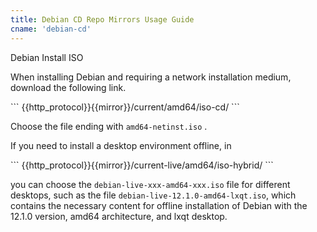 ```yaml
---
title: Debian CD Repo Mirrors Usage Guide
cname: 'debian-cd'
---
```


Debian Install ISO

When installing Debian and requiring a network installation medium, download the following link.

<CodeBlock>
```
{{http_protocol}}{{mirror}}/current/amd64/iso-cd/
```
</CodeBlock>

Choose the file ending with ``amd64-netinst.iso`` .

If you need to install a desktop environment offline, in

<CodeBlock>
```
{{http_protocol}}{{mirror}}/current-live/amd64/iso-hybrid/
```
</CodeBlock>

you can choose the `debian-live-xxx-amd64-xxx.iso` file for different desktops, such as the file `debian-live-12.1.0-amd64-lxqt.iso`, which contains the necessary content for offline installation of Debian with the 12.1.0 version, amd64 architecture, and lxqt desktop.
